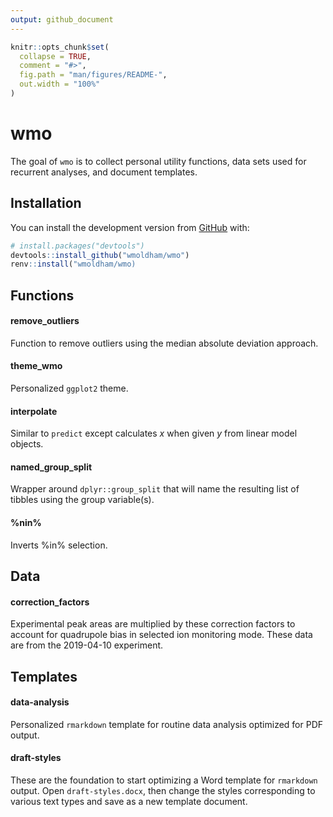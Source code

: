 ```yaml
---
output: github_document
---
```


<!-- README.md is generated from README.Rmd. Please edit that file -->

```r
knitr::opts_chunk$set(
  collapse = TRUE,
  comment = "#>",
  fig.path = "man/figures/README-",
  out.width = "100%"
)
```

# wmo

<!-- badges: start -->
<!-- badges: end -->

The goal of `wmo` is to collect personal utility functions, data sets used for 
recurrent analyses, and document templates.

## Installation

You can install the development version from [GitHub](https://github.com/) with:

``` r
# install.packages("devtools")
devtools::install_github("wmoldham/wmo")
renv::install("wmoldham/wmo)
```

## Functions

#### remove_outliers 

Function to remove outliers using the median absolute deviation approach.

#### theme_wmo

Personalized `ggplot2` theme. 

#### interpolate

Similar to `predict` except calculates *x* when given *y* from linear model
objects. 

#### named_group_split

Wrapper around `dplyr::group_split` that will name the resulting list of tibbles
using the group variable(s).

#### %nin%

Inverts %in% selection. 

## Data

#### correction_factors

Experimental peak areas are multiplied by these correction factors to account 
for quadrupole bias in selected ion monitoring mode. These data are from the 
2019-04-10 experiment.

## Templates

#### data-analysis

Personalized `rmarkdown` template for routine data analysis
optimized for PDF output.

#### draft-styles

These are the foundation to start optimizing a Word template for `rmarkdown` 
output. Open `draft-styles.docx`, then change the styles corresponding to 
various text types and save as a new template document.
